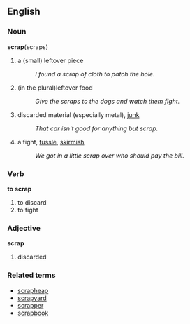 ==English==
===Noun===
'''scrap'''(scraps)
#a (small) leftover piece
#: ''I found a scrap of cloth to patch the hole.''
#(in the plural)leftover food
#: ''Give the scraps to the dogs and watch them fight.''
#discarded material (especially metal), [[junk]]
#: ''That car isn't good for anything but scrap.''
#a fight, [[tussle]], [[skirmish]]
#: ''We got in a little scrap over who should pay the bill.''

===Verb===
'''to scrap'''
#to discard
#to fight

===Adjective===
'''scrap'''
#discarded

===Related terms===
*[[scrapheap]]
*[[scrapyard]]
*[[scrapper]]
*[[scrapbook]]